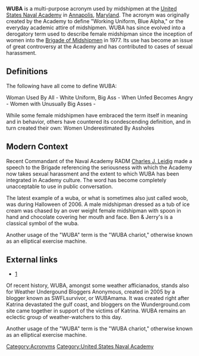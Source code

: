 {{unreferenced}}
{{wikify}}
'''WUBA''' is a multi-purpose acronym used by midshipmen at the [[United States Naval Academy]] in [[Annapolis]], [[Maryland]].  The acronym was originally created by the Academy to define "Working Uniform, Blue Alpha," or the everyday academic attire of midshipmen.  WUBA has since evolved into a derogatory term used to describe female midshipman since the inception of women into the [[Brigade of Midshipmen]] in 1977.  Its use has become an issue of great controversy at the Academy and has contributed to cases of sexual harassment.  

==Definitions==
The following have all come to define WUBA:

Woman Used By All - 
White Uniform, Big Ass - 
When Unfed Becomes Angry - 
Women with Unusually Big Asses -

While some female midshipmen have embraced the term itself in meaning and in behavior, others have countered its condescending definition, and in turn created their own:  Women Underestimated By Assholes

==Modern Context==
Recent Commandant of the Naval Academy RADM [[Charles J. Leidig]] made a speech to the Brigade  referencing the seriousness with which the Academy now takes sexual harassment and the extent to which WUBA has been integrated in Academy culture.  The word has become completely unacceptable to use in public conversation.

The latest example of a wuba, or what is sometimes also just called woob, was during Halloween of 2006. A male midshipman dressed as a tub of ice cream  was chased by an over weight female midshipman with spoon in hand and chocolate covering her mouth and face. Ben & Jerry's is a classical symbol of the wuba.

Another usage of the "WUBA" term is the "WUBA chariot," otherwise known as an elliptical exercise machine.

==External links==
*[http://www.usna.edu]

Of recent history, WUBA, amongst some weather afficianados, stands also for Weather Undergound Bloggers Anonymous, created in 2005 by a blogger known as SWFLsurvivor, or WUBAmama.  It was created right after Katrina devastated the gulf coast, and bloggers on the Wunderground.com site came together in support of the victims of Katrina.  WUBA remains an eclectic group of weather-watchers to this day.

Another usage of the "WUBA" term is the "WUBA chariot," otherwise known as an elliptical exercise machine.

[[Category:Acronyms]]
[[Category:United States Naval Academy]]